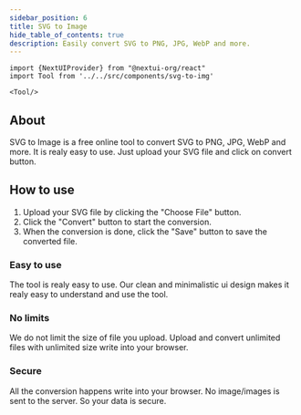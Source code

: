 ```yaml
---
sidebar_position: 6
title: SVG to Image
hide_table_of_contents: true
description: Easily convert SVG to PNG, JPG, WebP and more.
---
```


```mdx-code-block
import {NextUIProvider} from "@nextui-org/react"
import Tool from '../../src/components/svg-to-img'

<Tool/>

```

## About

SVG to Image is a free online tool to convert SVG to PNG, JPG, WebP and more.
It is realy easy to use. Just upload your SVG file and click on convert button.

## How to use

1. Upload your SVG file by clicking the "Choose File" button.
2. Click the "Convert" button to start the conversion.
3. When the conversion is done, click the "Save" button to save the converted file.

<h3 style={{ color: "#ff4ecd" }}>Easy to use</h3>

The tool is realy easy to use. Our clean and minimalistic ui design
makes it realy easy to understand and use the tool.

<h3 style={{ color: "#f5a524" }}>No limits</h3>

We do not limit the size of file you upload. Upload and convert
unlimited files with unlimited size write into your browser.

<h3 style={{ color: "#17c964" }}>Secure</h3>
All the conversion happens write into your browser. No image/images is sent to the
server. So your data is secure.

